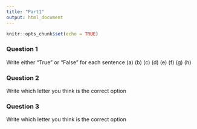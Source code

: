 ```yaml
---
title: "Part1"
output: html_document
---
```


```r
knitr::opts_chunk$set(echo = TRUE)
```

### Question 1
Write either "True" or "False" for each sentence
(a)
(b)
(c)
(d)
(e)
(f)
(g)
(h)

### Question 2
Write which letter you think is the correct option

### Question 3
Write which letter you think is the correct option

